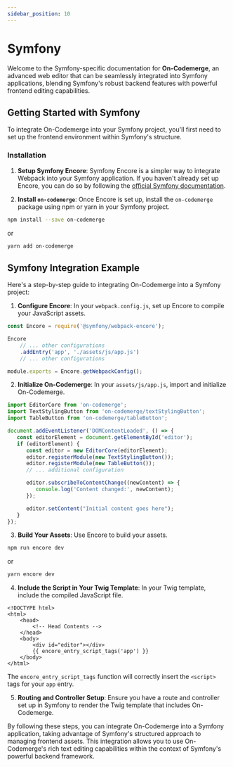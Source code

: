 ```yaml
---
sidebar_position: 10
---
```


# Symfony

Welcome to the Symfony-specific documentation for **On-Codemerge**, an advanced web editor that can be seamlessly integrated into Symfony applications, blending Symfony's robust backend features with powerful frontend editing capabilities.

## Getting Started with Symfony

To integrate On-Codemerge into your Symfony project, you'll first need to set up the frontend environment within Symfony's structure.

### Installation

1. **Setup Symfony Encore**: Symfony Encore is a simpler way to integrate Webpack into your Symfony application. If you haven't already set up Encore, you can do so by following the [official Symfony documentation](https://symfony.com/doc/current/frontend.html).

2. **Install `on-codemerge`**: Once Encore is set up, install the `on-codemerge` package using npm or yarn in your Symfony project.

```bash
npm install --save on-codemerge
   ```

or

```bash
yarn add on-codemerge
   ```

## Symfony Integration Example

Here's a step-by-step guide to integrating On-Codemerge into a Symfony project:

1. **Configure Encore**: In your `webpack.config.js`, set up Encore to compile your JavaScript assets.

```javascript title="webpack.config.js"
const Encore = require('@symfony/webpack-encore');

Encore
    // ... other configurations
    .addEntry('app', './assets/js/app.js')
    // ... other configurations

module.exports = Encore.getWebpackConfig();
```

2. **Initialize On-Codemerge**: In your `assets/js/app.js`, import and initialize On-Codemerge.

```javascript title="assets/js/app.js"
import EditorCore from 'on-codemerge';
import TextStylingButton from 'on-codemerge/textStylingButton';
import TableButton from 'on-codemerge/tableButton';

document.addEventListener('DOMContentLoaded', () => {
   const editorElement = document.getElementById('editor');
   if (editorElement) {
      const editor = new EditorCore(editorElement);
      editor.registerModule(new TextStylingButton());
      editor.registerModule(new TableButton());
      // ... additional configuration

      editor.subscribeToContentChange((newContent) => {
         console.log('Content changed:', newContent);
      });

      editor.setContent("Initial content goes here");
   }
});
```

3. **Build Your Assets**: Use Encore to build your assets.

```bash
npm run encore dev
```

or

```bash
yarn encore dev
```

4. **Include the Script in Your Twig Template**: In your Twig template, include the compiled JavaScript file.

```twig title="templates/base.html.twig"
<!DOCTYPE html>
<html>
    <head>
        <!-- Head Contents -->
    </head>
    <body>
        <div id="editor"></div>
        {{ encore_entry_script_tags('app') }}
    </body>
</html>
```

The `encore_entry_script_tags` function will correctly insert the `<script>` tags for your `app` entry.

5. **Routing and Controller Setup**: Ensure you have a route and controller set up in Symfony to render the Twig template that includes On-Codemerge.

By following these steps, you can integrate On-Codemerge into a Symfony application, taking advantage of Symfony's structured approach to managing frontend assets. This integration allows you to use On-Codemerge's rich text editing capabilities within the context of Symfony's powerful backend framework.
